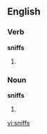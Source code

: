 ==English==
===Verb===
'''sniffs'''
# {{third-person singular of|[[sniff]]}}

===Noun===
'''sniffs'''
# {{plural of|[[sniff]]}}

[[vi:sniffs]]